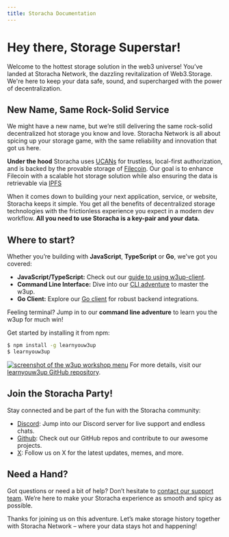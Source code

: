 ```yaml
---
title: Storacha Documentation
---
```



# Hey there, Storage Superstar!

Welcome to the hottest storage solution in the web3 universe! You’ve landed at Storacha Network, the dazzling revitalization of Web3.Storage. We're here to keep your data safe, sound, and supercharged with the power of decentralization.

## New Name, Same Rock-Solid Service

We might have a new name, but we’re still delivering the same rock-solid decentralized hot storage you know and love. Storacha Network is all about spicing up your storage game, with the same reliability and innovation that got us here.

**Under the hood** Storacha uses [UCANs](https://github.com/ucan-wg/spec) for trustless, local-first authorization, and is backed by the provable storage of [Filecoin](https://docs.filecoin.io/basics/what-is-filecoin). Our goal is to enhance Filecoin with a scalable hot storage solution while also ensuring the data is retrievable via [IPFS](https://docs.ipfs.tech/)

When it comes down to building your next application, service, or website, Storacha keeps it simple. You get all the benefits of decentralized storage technologies with the frictionless experience you expect in a modern dev workflow. **All you need to use Storacha is a key-pair and your data.**

## Where to start?

Whether you’re building with **JavaScript**, **TypeScript**  or **Go**, we've got you covered:

- **JavaScript/TypeScript:** Check out our [guide to using w3up-client](/w3cli).
- **Command Line Interface:** Dive into our [CLI adventure](/w3up-client) to master the w3up.
- **Go Client:** Explore our [Go client](/go-w3up) for robust backend integrations.

Feeling terminal? Jump in to our **command line adventure** to learn you the w3up for much win!

Get started by installing it from npm:

```sh
$ npm install -g learnyouw3up
$ learnyouw3up
```

[![screenshot of the w3up workshop menu](./learnyouw3up.png)](https://github.com/storacha/learnyouw3up)
For more details, visit our [learnyouw3up GitHub repository](https://github.com/storacha/learnyouw3up).

## Join the Storacha Party!

Stay connected and be part of the fun with the Storacha community:

- [Discord](https://discord.gg/DKRgSqYJY6): Jump into our Discord server for live support and endless chats.
- [Github](https://github.com/storacha): Check out our GitHub repos and contribute to our awesome projects.
- [X](https://x.com/storachanetwork): Follow us on X for the latest updates, memes, and more.

## Need a Hand?

Got questions or need a bit of help? Don’t hesitate to [contact our support team](mailto:support@storacha.network). We’re here to make your Storacha experience as smooth and spicy as possible.

Thanks for joining us on this adventure. Let’s make storage history together with Storacha Network – where your data stays hot and happening!

<Cards>
  <Card icon='💾 ' title="CLI" href="/w3cli" />
  <Card icon='✨ ' title="JS Client" href="/w3up-client" />
  <Card icon='🐹 ' title="Go Client" href="/go-w3up" />
</Cards>
